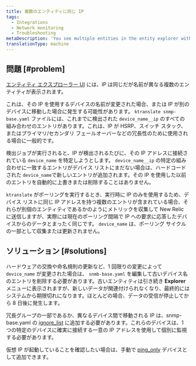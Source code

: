 ```yaml
---
title: 複数のエンティティに同じ IP
tags:
  - Integrations
  - Network monitoring
  - Troubleshooting
metaDescription: 'You see multiple entities in the entity explorer with the same IP, but different names.'
translationType: machine
---
```


## 問題 [#problem]

[エンティティ エクスプローラー UI](/docs/new-relic-solutions/new-relic-one/core-concepts/new-relic-explorer-view-performance-across-apps-services-hosts#find) には、IP は同じだが名前が異なる複数のエンティティが表示されます。

これは、その IP を使用するデバイスの名前が変更された場合、または IP が別のデバイスに移動した場合に発生する可能性があります。 `ktranslate snmp-base.yaml` ファイルには、これまでに検出された `device_name__ip` のすべての組み合わせのエントリがあります。これは、IP が HSRP、スイッチ スタック、またはプライマリ/セカンダリ フェールオーバーなどの冗長性のために使用される場合に一般的です。

検出ジョブが実行されると、IP が検出されるたびに、その IP アドレスに接続されている `device_name` を特定しようとします。 `device_name__ip` の特定の組み合わせに一致するエントリがデバイス リストにまだない場合は、ハードコードされた `device_name`で新しいエントリが追加されます。その IP を使用した以前のエントリを自動的に上書きまたは削除することはありません。

`ktranslate` がポーリングを実行するとき、実行時に IP のみを使用するため、デバイス リストに同じ IP アドレスを持つ複数のエントリが含まれている場合、それらが別個のエンティティであるかのようにメトリックを収集して New Relic に送信しますが、実際には現在のポーリング間隔で IP への要求に応答したデバイスからのデータとまったく同じです。 `device_name` は、ポーリング サイクルの一部として収集または更新されません。

## ソリューション [#solutions]

ハードウェアの交換や命名規則の更新など、1 回限りの変更によって `device_name` が変更された場合は、 `snmb-base.yaml` を編集して古いデバイス名のエントリを削除する必要があります。古いエンティティは引き続き **Explorer** メニューに表示されますが、新しいデータが関連付けられなくなり、最終的にはシステムから期限切れになります。ほとんどの場合、データの受信が停止してから 8 日後に発生します。

冗長グループの一部であるか、異なるデバイス間で移動される IP は、snmp-base.yaml の [ignore_list](https://docs.newrelic.com/docs/network-performance-monitoring/advanced/advanced-config/#discovery) に追加する必要があります。これらのデバイスは、1 つの特定のデバイスに確実に接続する一意の IP アドレスを使用して個別に監視する必要があります。

仮想 IP が起動していることを確認したい場合は、手動で [ping_only](https://docs.newrelic.com/docs/network-performance-monitoring/advanced/advanced-config/#response_time-attribute) デバイスとして追加できます。